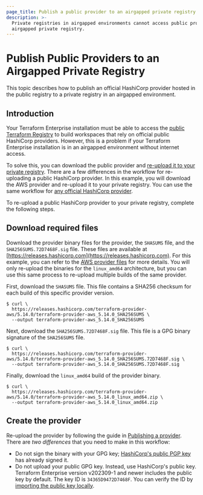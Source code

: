 ```yaml
---
page_title: Publish a public provider to an airgapped private registry
description: >-
  Private registries in airgapped environments cannot access public providers. Learn how to publish an official public provider to an
  airgapped private registry.
---
```


# Publish Public Providers to an Airgapped Private Registry

This topic describes how to publish an official HashiCorp provider hosted in the public registry to a private registry in an airgapped environment.

## Introduction

Your Terraform Enterprise installation must be able to access the [public Terraform Registry](https://registry.terraform.io) to build workspaces that rely on official public HashiCorp providers. However, this is a problem if your Terraform Enterprise installation is in an airgapped environment without internet access.

To solve this, you can download the public provider and [re-upload it to your private registry](/terraform/enterprise/registry/publish-providers). There are a few differences in the workflow for re-uploading a public HashiCorp provider. In this example, you will download the AWS provider and re-upload it to your private registry. You can use the same workflow for [any official HashiCorp provider](https://registry.terraform.io/browse/providers?tier=official).

To re-upload a public HashiCorp provider to your private registry, complete the following steps.

## Download required files

Download the provider binary files for the provider, the `SHASUMS` file, and the `SHA256SUMS.72D7468F.sig` file. These files are available at [https://releases.hashicorp.com](https://releases.hashicorp.com). For this example, you can refer to the [AWS provider files](https://releases.hashicorp.com/terraform-provider-aws/5.14.0/) for more details. You will only re-upload the binaries for the `linux_amd64` architecture, but you can use this same process to re-upload multiple builds of the same provider.

First, download the `SHASUMS` file. This file contains a SHA256 checksum for each build of this specific provider version.

```shell-session
$ curl \
  https://releases.hashicorp.com/terraform-provider-aws/5.14.0/terraform-provider-aws_5.14.0_SHA256SUMS \
  --output terraform-provider-aws_5.14.0_SHA256SUMS
```

Next, download the `SHA256SUMS.72D7468F.sig` file. This file is a GPG binary signature of the `SHA256SUMS` file. 

```shell-session
$ curl \
  https://releases.hashicorp.com/terraform-provider-aws/5.14.0/terraform-provider-aws_5.14.0_SHA256SUMS.72D7468F.sig \
  --output terraform-provider-aws_5.14.0_SHA256SUMS.72D7468F.sig
```

Finally, download the `linux_amd64` build of the provider binary.

```shell-session
$ curl \
  https://releases.hashicorp.com/terraform-provider-aws/5.14.0/terraform-provider-aws_5.14.0_linux_amd64.zip \
  --output terraform-provider-aws_5.14.0_linux_amd64.zip
```

## Create the provider

Re-upload the provider by following the guide in [Publishing a provider](/terraform/enterprise/registry/publish-providers#publishing-a-provider). There are _two differences_ that you need to make in this workflow:

- Do not sign the binary with your GPG key; [HashiCorp's public PGP key](https://www.hashicorp.com/.well-known/pgp-key.txt) has already signed it.
- Do not upload your public GPG key. Instead, use HashiCorp's public key. Terraform Enterprise version v202309-1 and newer includes the public key by default. The key ID is `34365D9472D7468F`. You can verify the ID by [importing the public key locally](/terraform/tutorials/cli/verify-archive#download-and-import-hashicorp-s-public-key).
